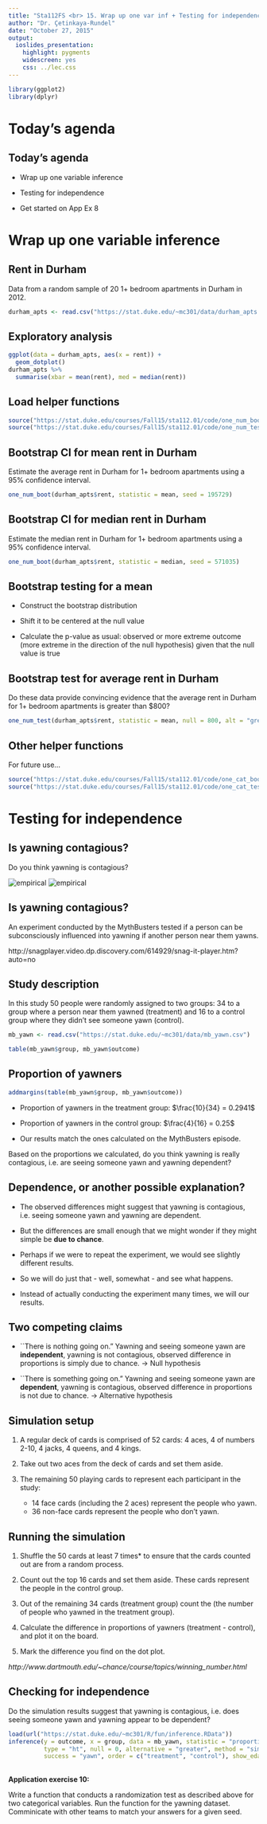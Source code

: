 ```yaml
---
title: "Sta112FS <br> 15. Wrap up one var inf + Testing for independence"
author: "Dr. Çetinkaya-Rundel"
date: "October 27, 2015"
output:
  ioslides_presentation:
    highlight: pygments
    widescreen: yes
    css: ../lec.css
---
```


```r
library(ggplot2)
library(dplyr)
```

# Today's agenda

## Today's agenda {.smaller}

- Wrap up one variable inference

- Testing for independence

- Get started on App Ex 8

# Wrap up one variable inference

## Rent in Durham {.smaller}

Data from a random sample of 20 1+ bedroom apartments in Durham in 2012.

```r
durham_apts <- read.csv("https://stat.duke.edu/~mc301/data/durham_apts.csv")
```

## Exploratory analysis

```r
ggplot(data = durham_apts, aes(x = rent)) +
  geom_dotplot()
durham_apts %>%
  summarise(xbar = mean(rent), med = median(rent))
```

## Load helper functions

```r
source("https://stat.duke.edu/courses/Fall15/sta112.01/code/one_num_boot.R")
source("https://stat.duke.edu/courses/Fall15/sta112.01/code/one_num_test.R")
```

## Bootstrap CI for mean rent in Durham

<div class="question">
Estimate the average rent in Durham for 1+ bedroom apartments using a 95% confidence interval.
</div>

```r
one_num_boot(durham_apts$rent, statistic = mean, seed = 195729)
```

## Bootstrap CI for median rent in Durham

<div class="question">
Estimate the median rent in Durham for 1+ bedroom apartments using a 95% confidence interval.
</div>

```r
one_num_boot(durham_apts$rent, statistic = median, seed = 571035)
```

## Bootstrap testing for a mean

- Construct the bootstrap distribution

- Shift it to be centered at the null value

- Calculate the p-value as usual: observed or more extreme outcome (more extreme in the 
direction of the null hypothesis) given that the null value is true

## Bootstrap test for average rent in Durham

<div class="question">
Do these data provide convincing evidence that the average rent in Durham for 1+ bedroom
apartments is greater than $800?
</div>

```r
one_num_test(durham_apts$rent, statistic = mean, null = 800, alt = "greater", seed = 28732)
```

## Other helper functions

For future use...

```r
source("https://stat.duke.edu/courses/Fall15/sta112.01/code/one_cat_boot.R")
source("https://stat.duke.edu/courses/Fall15/sta112.01/code/one_cat_test.R")
```

# Testing for independence

## Is yawning contagious?

<div class="question">
Do you think yawning is contagious?
</div>

![empirical](figures/yawn1.png)
![empirical](figures/yawn2.png)

## Is yawning contagious?

An experiment conducted by the MythBusters tested if a person can be subconsciously influenced into yawning if another person near them yawns.

http://snagplayer.video.dp.discovery.com/614929/snag-it-player.htm?auto=no

## Study description

In this study 50 people were randomly assigned to two groups: 34 to a group where a person near them yawned (treatment) and 16 to a control group where they didn't see someone yawn (control).

```r
mb_yawn <- read.csv("https://stat.duke.edu/~mc301/data/mb_yawn.csv")
```

```r
table(mb_yawn$group, mb_yawn$outcome)
```

## Proportion of yawners

```r
addmargins(table(mb_yawn$group, mb_yawn$outcome))
```

- Proportion of yawners in the treatment group: $\frac{10}{34} = 0.2941$

- Proportion of yawners in the control group: $\frac{4}{16} = 0.25$

- Our results match the ones calculated on the MythBusters episode.

<div class="question">
Based on the proportions we calculated, do you think yawning is really contagious, i.e. are 
seeing someone yawn and yawning dependent?
</div>

## Dependence, or another possible explanation?

- The observed differences might suggest that yawning is contagious, i.e. seeing someone yawn 
and yawning are dependent.

- But the differences are small enough that we might wonder if they might simple be **due to 
chance**.

- Perhaps if we were to repeat the experiment, we would see slightly different results.

- So we will do just that - well, somewhat - and see what happens.

- Instead of actually conducting the experiment many times, we will \hl{simulate} our results.

## Two competing claims

- ``There is nothing going on." 
Yawning and seeing someone yawn are **independent**, yawning is not contagious, observed difference in proportions is simply due to chance. $\rightarrow$ Null hypothesis

- ``There is something going on."
Yawning and seeing someone yawn are **dependent**, yawning is contagious, observed difference in proportions is not due to chance. $\rightarrow$ Alternative hypothesis

## Simulation setup

1. A regular deck of cards is comprised of 52 cards: 4 aces, 4 of numbers 2-10, 4 jacks, 4 queens, and 4 kings.

2. Take out two aces from the deck of cards and set them aside.

3. The remaining 50 playing cards to represent each participant in the study:
    - 14 face cards (including the 2 aces) represent the people who yawn.
    - 36 non-face cards represent the people who don't yawn.

## Running the simulation

1. Shuffle the 50 cards at least 7 times* to ensure that the cards counted out are from a random process.

2. Count out the top 16 cards and set them aside. These cards represent the people in the control group.

3. Out of the remaining 34 cards (treatment group) count the \red{number of face cards} (the number of people who yawned in the treatment group).

4. Calculate the difference in proportions of yawners (treatment - control), and plot it 
on the board.

5. Mark the difference you find on the dot plot.

*http://www.dartmouth.edu/~chance/course/topics/winning_number.html*

## Checking for independence

<div class="question">
Do the simulation results suggest that yawning is contagious, i.e. does seeing someone yawn 
and yawning appear to be dependent?
</div>

```r
load(url("https://stat.duke.edu/~mc301/R/fun/inference.RData"))
inference(y = outcome, x = group, data = mb_yawn, statistic = "proportion",
          type = "ht", null = 0, alternative = "greater", method = "simulation",
          success = "yawn", order = c("treatment", "control"), show_eda_plot = FALSE)
```

##

<div class="app">
**Application exercise 10:**

Write a function that conducts a randomization test as described above for two categorical variables. Run the function for the yawning dataset. Comminicate with other teams to match your answers for a given seed.

</div>
